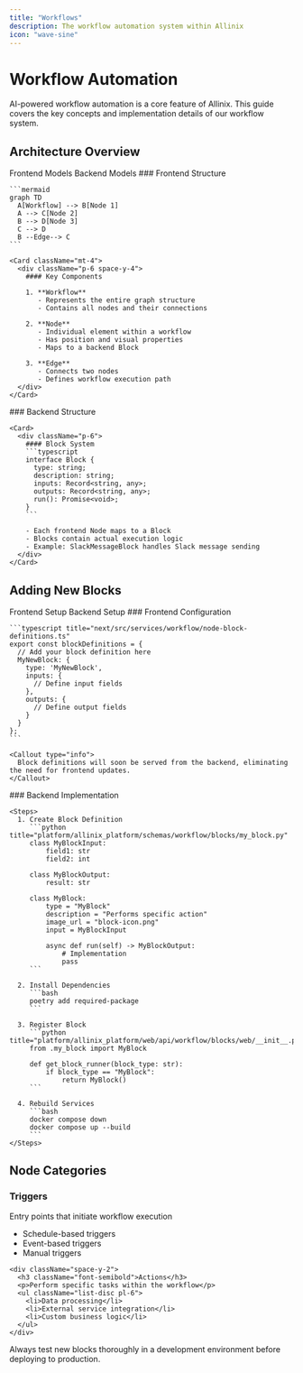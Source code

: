 ```yaml
---
title: "Workflows"
description: The workflow automation system within Allinix
icon: "wave-sine"
---
```



# Workflow Automation

<Callout type="info">
  AI-powered workflow automation is a core feature of Allinix. This guide covers
  the key concepts and implementation details of our workflow system.
</Callout>

## Architecture Overview

<Tabs defaultValue="frontend">
  <TabsList>
    <TabsTrigger value="frontend">Frontend Models</TabsTrigger>
    <TabsTrigger value="backend">Backend Models</TabsTrigger>
  </TabsList>
  
  <TabsContent value="frontend">
    ### Frontend Structure
    
    ```mermaid
    graph TD
      A[Workflow] --> B[Node 1]
      A --> C[Node 2]
      B --> D[Node 3]
      C --> D
      B --Edge--> C
    ```
    
    <Card className="mt-4">
      <div className="p-6 space-y-4">
        #### Key Components
        
        1. **Workflow**
           - Represents the entire graph structure
           - Contains all nodes and their connections
        
        2. **Node**
           - Individual element within a workflow
           - Has position and visual properties
           - Maps to a backend Block
        
        3. **Edge**
           - Connects two nodes
           - Defines workflow execution path
      </div>
    </Card>
  </TabsContent>
  
  <TabsContent value="backend">
    ### Backend Structure
    
    <Card>
      <div className="p-6">
        #### Block System
        ```typescript
        interface Block {
          type: string;
          description: string;
          inputs: Record<string, any>;
          outputs: Record<string, any>;
          run(): Promise<void>;
        }
        ```
        
        - Each frontend Node maps to a Block
        - Blocks contain actual execution logic
        - Example: SlackMessageBlock handles Slack message sending
      </div>
    </Card>
  </TabsContent>
</Tabs>

## Adding New Blocks

<Tabs defaultValue="frontend-setup">
  <TabsList>
    <TabsTrigger value="frontend-setup">Frontend Setup</TabsTrigger>
    <TabsTrigger value="backend-setup">Backend Setup</TabsTrigger>
  </TabsList>
  
  <TabsContent value="frontend-setup">
    ### Frontend Configuration
    
    ```typescript title="next/src/services/workflow/node-block-definitions.ts"
    export const blockDefinitions = {
      // Add your block definition here
      MyNewBlock: {
        type: 'MyNewBlock',
        inputs: {
          // Define input fields
        },
        outputs: {
          // Define output fields
        }
      }
    };
    ```
    
    <Callout type="info">
      Block definitions will soon be served from the backend, eliminating the need for frontend updates.
    </Callout>
  </TabsContent>
  
  <TabsContent value="backend-setup">
    ### Backend Implementation
    
    <Steps>
      1. Create Block Definition
         ```python title="platform/allinix_platform/schemas/workflow/blocks/my_block.py"
         class MyBlockInput:
             field1: str
             field2: int
         
         class MyBlockOutput:
             result: str
         
         class MyBlock:
             type = "MyBlock"
             description = "Performs specific action"
             image_url = "block-icon.png"
             input = MyBlockInput
             
             async def run(self) -> MyBlockOutput:
                 # Implementation
                 pass
         ```
      
      2. Install Dependencies
         ```bash
         poetry add required-package
         ```
      
      3. Register Block
         ```python title="platform/allinix_platform/web/api/workflow/blocks/web/__init__.py"
         from .my_block import MyBlock
         
         def get_block_runner(block_type: str):
             if block_type == "MyBlock":
                 return MyBlock()
         ```
      
      4. Rebuild Services
         ```bash
         docker compose down
         docker compose up --build
         ```
    </Steps>
  </TabsContent>
</Tabs>

## Node Categories

<Card className="mt-6">
  <div className="p-6 grid grid-cols-1 md:grid-cols-2 gap-4">
    <div className="space-y-2">
      <h3 className="font-semibold">Triggers</h3>
      <p>Entry points that initiate workflow execution</p>
      <ul className="list-disc pl-6">
        <li>Schedule-based triggers</li>
        <li>Event-based triggers</li>
        <li>Manual triggers</li>
      </ul>
    </div>

    <div className="space-y-2">
      <h3 className="font-semibold">Actions</h3>
      <p>Perform specific tasks within the workflow</p>
      <ul className="list-disc pl-6">
        <li>Data processing</li>
        <li>External service integration</li>
        <li>Custom business logic</li>
      </ul>
    </div>

  </div>
</Card>

<Callout type="warning" className="mt-6">
  Always test new blocks thoroughly in a development environment before
  deploying to production.
</Callout>
